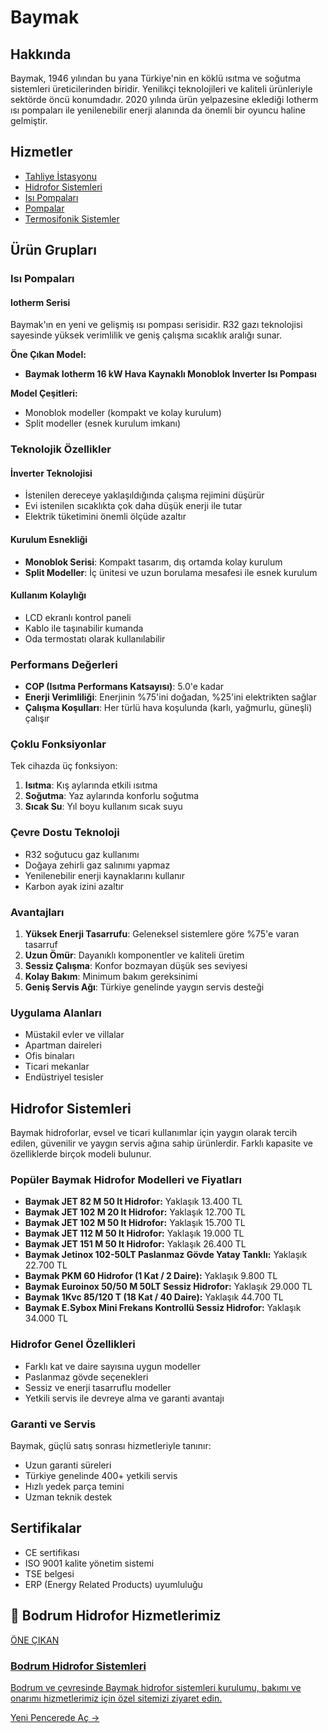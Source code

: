 # Baymak

## Hakkında

Baymak, 1946 yılından bu yana Türkiye'nin en köklü ısıtma ve soğutma sistemleri üreticilerinden biridir. Yenilikçi teknolojileri ve kaliteli ürünleriyle sektörde öncü konumdadır. 2020 yılında ürün yelpazesine eklediği Iotherm ısı pompaları ile yenilenebilir enerji alanında da önemli bir oyuncu haline gelmiştir.

## Hizmetler

- [Tahliye İstasyonu](/hizmetlerimiz/tahliye-istasyonu)
- [Hidrofor Sistemleri](/hizmetlerimiz/hidrofor-sistemleri)
- [Isı Pompaları](/hizmetlerimiz/isi-pompalari)
- [Pompalar](/hizmetlerimiz/pompalar)
- [Termosifonik Sistemler](/hizmetlerimiz/termosifonik-sistemler)

## Ürün Grupları

### Isı Pompaları

#### Iotherm Serisi
Baymak'ın en yeni ve gelişmiş ısı pompası serisidir. R32 gazı teknolojisi sayesinde yüksek verimlilik ve geniş çalışma sıcaklık aralığı sunar.

**Öne Çıkan Model:**
- **Baymak Iotherm 16 kW Hava Kaynaklı Monoblok Inverter Isı Pompası**

**Model Çeşitleri:**
- Monoblok modeller (kompakt ve kolay kurulum)
- Split modeller (esnek kurulum imkanı)

### Teknolojik Özellikler

#### İnverter Teknolojisi
- İstenilen dereceye yaklaşıldığında çalışma rejimini düşürür
- Evi istenilen sıcaklıkta çok daha düşük enerji ile tutar
- Elektrik tüketimini önemli ölçüde azaltır

#### Kurulum Esnekliği
- **Monoblok Serisi**: Kompakt tasarım, dış ortamda kolay kurulum
- **Split Modeller**: İç ünitesi ve uzun borulama mesafesi ile esnek kurulum

#### Kullanım Kolaylığı
- LCD ekranlı kontrol paneli
- Kablo ile taşınabilir kumanda
- Oda termostatı olarak kullanılabilir

### Performans Değerleri

- **COP (Isıtma Performans Katsayısı)**: 5.0'e kadar
- **Enerji Verimliliği**: Enerjinin %75'ini doğadan, %25'ini elektrikten sağlar
- **Çalışma Koşulları**: Her türlü hava koşulunda (karlı, yağmurlu, güneşli) çalışır

### Çoklu Fonksiyonlar

Tek cihazda üç fonksiyon:
1. **Isıtma**: Kış aylarında etkili ısıtma
2. **Soğutma**: Yaz aylarında konforlu soğutma
3. **Sıcak Su**: Yıl boyu kullanım sıcak suyu

### Çevre Dostu Teknoloji

- R32 soğutucu gaz kullanımı
- Doğaya zehirli gaz salınımı yapmaz
- Yenilenebilir enerji kaynaklarını kullanır
- Karbon ayak izini azaltır

### Avantajları

1. **Yüksek Enerji Tasarrufu**: Geleneksel sistemlere göre %75'e varan tasarruf
2. **Uzun Ömür**: Dayanıklı komponentler ve kaliteli üretim
3. **Sessiz Çalışma**: Konfor bozmayan düşük ses seviyesi
4. **Kolay Bakım**: Minimum bakım gereksinimi
5. **Geniş Servis Ağı**: Türkiye genelinde yaygın servis desteği

### Uygulama Alanları

- Müstakil evler ve villalar
- Apartman daireleri
- Ofis binaları
- Ticari mekanlar
- Endüstriyel tesisler

## Hidrofor Sistemleri

Baymak hidroforlar, evsel ve ticari kullanımlar için yaygın olarak tercih edilen, güvenilir ve yaygın servis ağına sahip ürünlerdir. Farklı kapasite ve özelliklerde birçok modeli bulunur.

### Popüler Baymak Hidrofor Modelleri ve Fiyatları

- **Baymak JET 82 M 50 lt Hidrofor:** Yaklaşık 13.400 TL
- **Baymak JET 102 M 20 lt Hidrofor:** Yaklaşık 12.700 TL
- **Baymak JET 102 M 50 lt Hidrofor:** Yaklaşık 15.700 TL
- **Baymak JET 112 M 50 lt Hidrofor:** Yaklaşık 19.000 TL
- **Baymak JET 151 M 50 lt Hidrofor:** Yaklaşık 26.400 TL
- **Baymak Jetinox 102-50LT Paslanmaz Gövde Yatay Tanklı:** Yaklaşık 22.700 TL
- **Baymak PKM 60 Hidrofor (1 Kat / 2 Daire):** Yaklaşık 9.800 TL
- **Baymak Euroinox 50/50 M 50LT Sessiz Hidrofor:** Yaklaşık 29.000 TL
- **Baymak 1Kvc 85/120 T (18 Kat / 40 Daire):** Yaklaşık 44.700 TL
- **Baymak E.Sybox Mini Frekans Kontrollü Sessiz Hidrofor:** Yaklaşık 34.000 TL

### Hidrofor Genel Özellikleri

- Farklı kat ve daire sayısına uygun modeller
- Paslanmaz gövde seçenekleri
- Sessiz ve enerji tasarruflu modeller
- Yetkili servis ile devreye alma ve garanti avantajı

### Garanti ve Servis

Baymak, güçlü satış sonrası hizmetleriyle tanınır:
- Uzun garanti süreleri
- Türkiye genelinde 400+ yetkili servis
- Hızlı yedek parça temini
- Uzman teknik destek

## Sertifikalar

- CE sertifikası
- ISO 9001 kalite yönetim sistemi
- TSE belgesi
- ERP (Energy Related Products) uyumluluğu

## 🌟 Bodrum Hidrofor Hizmetlerimiz

<a href="https://bodrum-hidrofor.gul-tekinmuhendislik.com" target="_blank" rel="noopener noreferrer" class="link-card featured">
  <div class="link-card-content">
    <span class="badge">ÖNE ÇIKAN</span>
    <h3>Bodrum Hidrofor Sistemleri</h3>
    <p>Bodrum ve çevresinde Baymak hidrofor sistemleri kurulumu, bakımı ve onarımı hizmetlerimiz için özel sitemizi ziyaret edin.</p>
    <span class="link-card-cta">Yeni Pencerede Aç →</span>
  </div>
</a>
